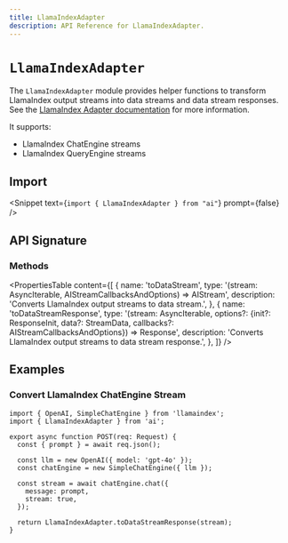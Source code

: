 ```yaml
---
title: LlamaIndexAdapter
description: API Reference for LlamaIndexAdapter.
---
```


# `LlamaIndexAdapter`

The `LlamaIndexAdapter` module provides helper functions to transform LlamaIndex output streams into data streams and data stream responses.
See the [LlamaIndex Adapter documentation](/providers/adapters/llamaindex) for more information.

It supports:

- LlamaIndex ChatEngine streams
- LlamaIndex QueryEngine streams

## Import

<Snippet text={`import { LlamaIndexAdapter } from "ai"`} prompt={false} />

## API Signature

### Methods

<PropertiesTable
  content={[
    {
      name: 'toDataStream',
      type: '(stream: AsyncIterable<EngineResponse>, AIStreamCallbacksAndOptions) => AIStream',
      description: 'Converts LlamaIndex output streams to data stream.',
    },
    {
      name: 'toDataStreamResponse',
      type: '(stream: AsyncIterable<EngineResponse>, options?: {init?: ResponseInit, data?: StreamData, callbacks?: AIStreamCallbacksAndOptions}) => Response',
      description:
        'Converts LlamaIndex output streams to data stream response.',
    },
  ]}
/>

## Examples

### Convert LlamaIndex ChatEngine Stream

```tsx filename="app/api/completion/route.ts" highlight="15"
import { OpenAI, SimpleChatEngine } from 'llamaindex';
import { LlamaIndexAdapter } from 'ai';

export async function POST(req: Request) {
  const { prompt } = await req.json();

  const llm = new OpenAI({ model: 'gpt-4o' });
  const chatEngine = new SimpleChatEngine({ llm });

  const stream = await chatEngine.chat({
    message: prompt,
    stream: true,
  });

  return LlamaIndexAdapter.toDataStreamResponse(stream);
}
```
